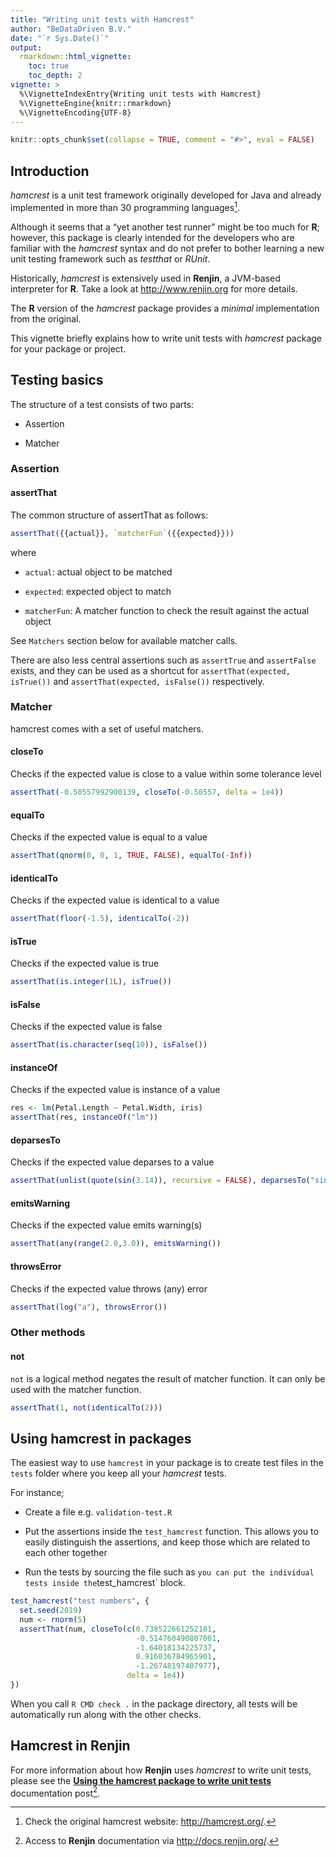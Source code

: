 ```yaml
---
title: "Writing unit tests with Hamcrest"
author: "BeDataDriven B.V."
date: "`r Sys.Date()`"
output: 
  rmarkdown::html_vignette:
    toc: true
    toc_depth: 2
vignette: >
  %\VignetteIndexEntry{Writing unit tests with Hamcrest}
  %\VignetteEngine{knitr::rmarkdown}
  %\VignetteEncoding{UTF-8}
---
```


```r
knitr::opts_chunk$set(collapse = TRUE, comment = "#>", eval = FALSE)
```

## Introduction

*hamcrest* is a unit test framework originally developed for Java and already
implemented in more than 30 programming languages[^1].

Although it seems that a "yet another test runner" might be too much for **R**;
however, this package is clearly intended for the developers who are familiar
with the *hamcrest* syntax and do not prefer to bother learning a new unit
testing framework such as *testthat* or *RUnit*.

Historically, *hamcrest* is extensively used in **Renjin**, a JVM-based
interpreter for **R**. Take a look at <http://www.renjin.org> for more details.

The **R** version of the *hamcrest* package provides a
*minimal* implementation from the original. 

This vignette briefly explains how to write unit tests
with *hamcrest* package for your package or project.

## Testing basics

The structure of a test consists of two parts:

+ Assertion

+ Matcher

### Assertion

#### assertThat

The common structure of assertThat as follows:
```r
assertThat({{actual}}, `matcherFun`({{expected}}))
```

where

+ `actual`: actual object to be matched

+ `expected`: expected object to match

+ `matcherFun`: A matcher function to check the result against the actual object

See `Matchers` section below for available matcher calls.

There are also less central assertions such as `assertTrue` and `assertFalse`
exists, and they can be used as a shortcut for `assertThat(expected, isTrue())`
and `assertThat(expected, isFalse())` respectively.

### Matcher

hamcrest comes with a set of useful matchers.

#### closeTo

Checks if the expected value is close to a value within some tolerance level

```r
assertThat(-0.50557992900139, closeTo(-0.50557, delta = 1e4))
```

#### equalTo

Checks if the expected value is equal to a value

```r
assertThat(qnorm(0, 0, 1, TRUE, FALSE), equalTo(-Inf))
```

#### identicalTo

Checks if the expected value is identical to a value

```r
assertThat(floor(-1.5), identicalTo(-2))
```

#### isTrue

Checks if the expected value is true

```r
assertThat(is.integer(1L), isTrue())
```

#### isFalse

Checks if the expected value is false

```r
assertThat(is.character(seq(10)), isFalse())
```

#### instanceOf

Checks if the expected value is instance of a value

```r
res <- lm(Petal.Length ~ Petal.Width, iris)
assertThat(res, instanceOf("lm"))
```

#### deparsesTo

Checks if the expected value deparses to a value

```r
assertThat(unlist(quote(sin(3.14)), recursive = FALSE), deparsesTo("sin(3.14)"))
```

#### emitsWarning

Checks if the expected value emits warning(s)

```r
assertThat(any(range(2.0,3.0)), emitsWarning())
```

#### throwsError

Checks if the expected value throws (any) error

```r
assertThat(log("a"), throwsError())
```

### Other methods

#### not

`not` is a logical method negates the result of matcher function. It can only be
used with the matcher function.

```r
assertThat(1, not(identicalTo(2)))
```

## Using hamcrest in packages

The easiest way to use `hamcrest` in your package is to create test files in the
`tests` folder where you keep all your *hamcrest* tests.

For instance;

- Create a file e.g. `validation-test.R`

- Put the assertions inside the `test_hamcrest` function. This allows you to
easily distinguish the assertions, and keep those which are related to each
other together

- Run the tests by sourcing the file such as `
 you can put the individual tests inside the `test_hamcrest` block.

```r
test_hamcrest("test numbers", {
  set.seed(2019)
  num <- rnorm(5)
  assertThat(num, closeTo(c(0.738522661252181,
                            -0.514760490807001,
                            -1.64018134225737,
                            0.916036784965901,
                            -1.26748197407977),
                          delta = 1e4))
})
```

When you call `R CMD check .` in the package directory, all tests will be
automatically run along with the other checks.

## Hamcrest in Renjin

For more information about how **Renjin** uses *hamcrest* to write unit tests,
please see the
[**Using the hamcrest package to write unit tests**](http://docs.renjin.org/en/latest/writing-renjin-extensions.html#using-the-hamcrest-package-to-write-unit-tests)
documentation post[^2].

[^1]: Check the original hamcrest website: <http://hamcrest.org/>.
[^2]: Access to **Renjin** documentation via <http://docs.renjin.org/>.
